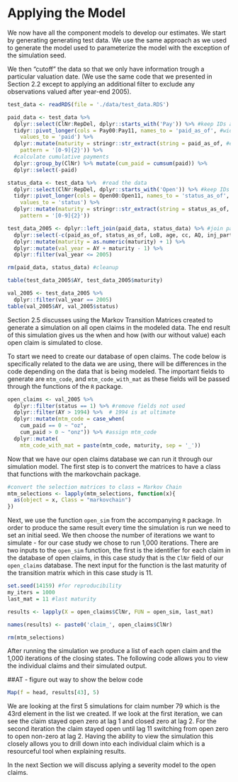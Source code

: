 # Applying the Model

We now have all the component models to develop our estimates. We start by generating generating test data. We use the same approach as we used to generate the model used to parameterize the model with the exception of the simulation seed.

We then "cutoff" the data so that we only have information trough a particular valuation date. (We use the same code that we presented in Section 2.2 except to applying an additional filter to exclude any observations valued after year-end 2005).

```r
test_data <- readRDS(file = './data/test_data.RDS')

paid_data <- test_data %>%  
  dplyr::select(ClNr:RepDel, dplyr::starts_with('Pay')) %>% #keep IDs and payment amounts
  tidyr::pivot_longer(cols = Pay00:Pay11, names_to = 'paid_as_of', #wide to long
    values_to = 'paid') %>% 
  dplyr::mutate(maturity = stringr::str_extract(string = paid_as_of, #extract maturity
    pattern = '[0-9]{2}')) %>%
  #calculate cumulative payments
  dplyr::group_by(ClNr) %>% mutate(cum_paid = cumsum(paid)) %>% 
  dplyr::select(-paid)

status_data <- test_data %>%  #read the data
  dplyr::select(ClNr:RepDel, dplyr::starts_with('Open')) %>% #keep IDs and status
  tidyr::pivot_longer(cols = Open00:Open11, names_to = 'status_as_of', #wide to long
    values_to = 'status') %>% 
  dplyr::mutate(maturity = stringr::str_extract(string = status_as_of, #extract maturity
    pattern = '[0-9]{2}'))

test_data_2005 <- dplyr::left_join(paid_data, status_data) %>% #join paid and status data
  dplyr::select(-c(paid_as_of, status_as_of, LoB, age, cc, AQ, inj_part, RepDel)) %>%  #remove fields not used
  dplyr::mutate(maturity = as.numeric(maturity) + 1) %>% 
  dplyr::mutate(val_year = AY + maturity - 1) %>% 
  dplyr::filter(val_year <= 2005)

rm(paid_data, status_data) #cleanup

table(test_data_2005$AY, test_data_2005$maturity)

val_2005 <- test_data_2005 %>% 
  dplyr::filter(val_year == 2005)
table(val_2005$AY, val_2005$status)

```

Section 2.5 discusses using the Markov Transition Matrices created to generate a simulation on all open claims in the modeled data. The end result of this simulation gives us the when and how (with our without value) each open claim is simulated to close.

To start we need to create our database of open claims. The code below is specifically related to the data we are using, there will be differences in the code depending on the data that is being modeled. The important fields to generate are `mtm_code`, and `mtm_code_with_mat` as these fields will be passed through the functions of the `R` package.

```r

open_claims <- val_2005 %>%
  dplyr::filter(status == 1) %>% #remove fields not used
  dplyr::filter(AY > 1994) %>%  # 1994 is at ultimate
  dplyr::mutate(mtm_code = case_when(
    cum_paid == 0 ~ "oz",
    cum_paid > 0 ~ "onz")) %>% #assign mtm_code
  dplyr::mutate(
    mtm_code_with_mat = paste(mtm_code, maturity, sep = '_'))

```

Now that we have our open claims database we can run it through our simulation model. The first step is to convert the matrices to have a class that functions with the markovchain package.

```r
#convert the selection matrices to class = Markov Chain
mtm_selections <- lapply(mtm_selections, function(x){
  as(object = x, Class = "markovchain")
})

```

Next, we use the function `open_sim` from the accompanying `R` package. In order to produce the same result every time the simulation is run we need to set an initial seed. We then choose the number of iterations we want to simulate - for our case study we chose to run 1,000 iterations. There are two inputs to the `open_sim` function, the first is the identifier for each claim in the database of open claims, in this case study that is the `ClNr` field of our `open_claims` database. The next input for the function is the last maturity of the transition matrix which in this case study is 11. 

```r

set.seed(14159) #for reproducibility
my_iters = 1000
last_mat = 11 #last maturity

results <- lapply(X = open_claims$ClNr, FUN = open_sim, last_mat)

names(results) <- paste0('claim_', open_claims$ClNr)

rm(mtm_selections)

```

After running the simulation we produce a list of each open claim and the 1,000 iterations of the closing states. The following code allows you to view the individual claims and their simulated output. 

##AT - figure out way to show the below code

```r

Map(f = head, results[43], 5)

```
We are looking at the first 5 simulations for claim number 79 which is the 43rd element in the list we created. If we look at the first iteration, we can see the claim stayed open zero at lag 1 and closed zero at lag 2. For the second iteration the claim stayed open until lag 11 switching from open zero to open non-zero at lag 2. Having the ability to view the simulation this closely allows you to drill down into each individual claim which is a resourceful tool when explaining results.

In the next Section we will discuss aplying a severity model to the open claims.